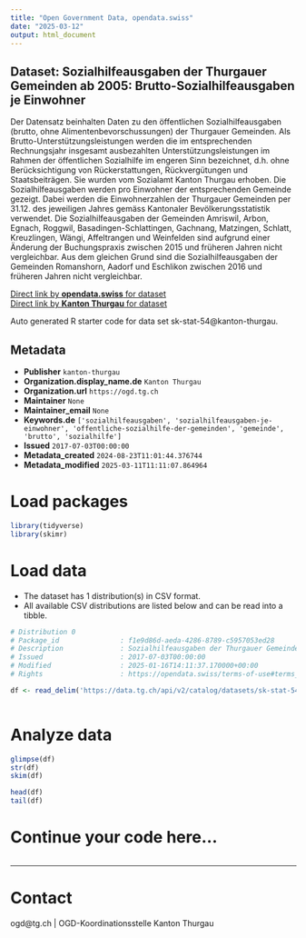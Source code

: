 ```yaml
---
title: "Open Government Data, opendata.swiss"
date: "2025-03-12"
output: html_document
---
```


## Dataset: Sozialhilfeausgaben der Thurgauer Gemeinden ab 2005: Brutto-Sozialhilfeausgaben je Einwohner

Der Datensatz beinhalten Daten zu den öffentlichen Sozialhilfeausgaben (brutto, ohne Alimentenbevorschussungen) der Thurgauer Gemeinden.  Als Brutto-Unterstützungsleistungen werden die im entsprechenden Rechnungsjahr insgesamt ausbezahlten Unterstützungsleistungen im Rahmen der öffentlichen Sozialhilfe im engeren Sinn bezeichnet, d.h. ohne Berücksichtigung von Rückerstattungen, Rückvergütungen und Staatsbeiträgen.
Sie wurden vom Sozialamt Kanton Thurgau erhoben. Die Sozialhilfeausgaben werden pro Einwohner der entsprechenden Gemeinde gezeigt. Dabei werden die Einwohnerzahlen der Thurgauer Gemeinden per 31.12. des jeweiligen Jahres gemäss Kantonaler Bevölkerungsstatistik verwendet. Die Sozialhilfeausgaben der Gemeinden Amriswil, Arbon, Egnach, Roggwil, Basadingen-Schlattingen, Gachnang, Matzingen, Schlatt, Kreuzlingen, Wängi, Affeltrangen und Weinfelden sind aufgrund einer Änderung der Buchungspraxis zwischen 2015 und früheren Jahren nicht vergleichbar. Aus dem gleichen Grund sind die Sozialhilfeausgaben der Gemeinden Romanshorn, Aadorf und Eschlikon zwischen 2016 und früheren Jahren nicht vergleichbar.

[Direct link by **opendata.swiss** for dataset](https://opendata.swiss/de/dataset/sozialhilfeausgaben-der-thurgauer-gemeinden-ab-2005-brutto-sozialhilfeausgaben-je-einwohner)<br>
[Direct link by **Kanton Thurgau** for dataset](https://data.tg.ch/explore/dataset/sk-stat-54/)

Auto generated R starter code for data set sk-stat-54@kanton-thurgau.

## Metadata

- **Publisher** `kanton-thurgau`
- **Organization.display_name.de** `Kanton Thurgau`
- **Organization.url** `https://ogd.tg.ch`
- **Maintainer** `None`
- **Maintainer_email** `None`
- **Keywords.de** `['sozialhilfeausgaben', 'sozialhilfeausgaben-je-einwohner', 'offentliche-sozialhilfe-der-gemeinden', 'gemeinde', 'brutto', 'sozialhilfe']`
- **Issued** `2017-07-03T00:00:00`
- **Metadata_created** `2024-08-23T11:01:44.376744`
- **Metadata_modified** `2025-03-11T11:11:07.864964`


# Load packages

```r

library(tidyverse)
library(skimr)

```

# Load data

-   The dataset has 1 distribution(s) in CSV format.
-   All available CSV distributions are listed below and can be read into a tibble.

```r

# Distribution 0
# Package_id               : f1e9d86d-aeda-4286-8789-c5957053ed28
# Description              : Sozialhilfeausgaben der Thurgauer Gemeinden ab 2005: Brutto-Sozialhilfeausgaben je Einwohner (csv)
# Issued                   : 2017-07-03T00:00:00
# Modified                 : 2025-01-16T14:11:37.170000+00:00
# Rights                   : https://opendata.swiss/terms-of-use#terms_by

df <- read_delim('https://data.tg.ch/api/v2/catalog/datasets/sk-stat-54/exports/csv?use_labels=true')



```

# Analyze data

```r

glimpse(df)
str(df)
skim(df)

head(df)
tail(df)

```

# Continue your code here...

```r

```

------------------------------------------------------------------------

# Contact

ogd@tg.ch | OGD-Koordinationsstelle Kanton Thurgau
